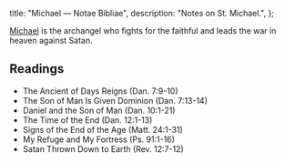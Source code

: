   title: "Michael — Notae Bibliae",
  description: "Notes on St. Michael.",
};

<Initial text="Michael"/>

[Michael](/glossary/names#michael) is the archangel who fights for the faithful and leads the war in heaven against Satan.

## Readings

- The Ancient of Days Reigns (Dan. 7:9-10)
- The Son of Man Is Given Dominion (Dan. 7:13-14)
- Daniel and the Son of Man (Dan. 10:1-21)
- The Time of the End (Dan. 12:1-13)
- Signs of the End of the Age (Matt. 24:1-31)
- My Refuge and My Fortress (Ps. 91:1-16)
- Satan Thrown Down to Earth (Rev. 12:7-12)
